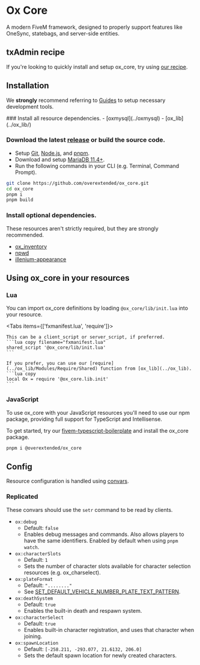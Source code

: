 
# Ox Core

<ResourceLinks repo="https://github.com/overextended/ox_core" />

A modern FiveM framework, designed to properly support features like OneSync, statebags, and server-side entities.

## txAdmin recipe

If you're looking to quickly install and setup ox_core, try using [our recipe](https://github.com/overextended/txAdminRecipe).

## Installation

<Callout type="info">

We **strongly** recommend referring to [Guides](../guides) to setup necessary development tools.

</Callout>

<Steps>
### Install all resource dependencies.
- [oxmysql](../oxmysql)
- [ox_lib](../ox_lib/)

### Download the latest [release](https://github.com/overextended/ox_core/releases/latest) or build the source code.

- Setup [Git](../guides/git), [Node.js](../guides/nodejs), and [pnpm](../guides/pnpm).
- Download and setup [MariaDB 11.4+](https://mariadb.com/downloads/community/community-server/).
- Run the following commands in your CLI (e.g. Terminal, Command Prompt).

```bash copy filename="terminal"
git clone https://github.com/overextended/ox_core.git
cd ox_core
pnpm i
pnpm build
```

### Install optional dependencies.

These resources aren't strictly required, but they are strongly recommended.

- [ox_inventory](../ox_inventory/)
- [npwd](https://github.com/project-error/npwd)
- [illenium-appearance](https://github.com/iLLeniumStudios/illenium-appearance/archive/refs/heads/main.zip)

</Steps>

## Using ox_core in your resources

### Lua

You can import ox_core definitions by loading `@ox_core/lib/init.lua` into your resource.

<Tabs items={['fxmanifest.lua', 'require']}>
  <Tab>

    This can be a client_script or server_script, if preferred.
    ```lua copy filename="fxmanifest.lua"
    shared_script '@ox_core/lib/init.lua'
    ```

  </Tab>
  <Tab>

    If you prefer, you can use our [require](../ox_lib/Modules/Require/Shared) function from [ox_lib](../ox_lib).
    ```lua copy
    local Ox = require '@ox_core.lib.init'
    ```

  </Tab>
</Tabs>

### JavaScript

To use ox_core with your JavaScript resources you'll need to use our npm package, providing full support for TypeScript and Intellisense.

<NpmButton link="https://www.npmjs.com/package/@overextended/ox_core" />

To get started, try our [fivem-typescript-boilerplate](https://github.com/overextended/fivem-typescript-boilerplate) and install the ox_core package.

```bash copy filename="terminal"
pnpm i @overextended/ox_core
```

## Config

Resource configuration is handled using [convars](https://docs.fivem.net/docs/scripting-reference/convars/).

### Replicated

These convars should use the `setr` command to be read by clients.

- `ox:debug`
  - Default: `false`
  - Enables debug messages and commands. Also allows players to have the same identifiers. Enabled by default when using `pnpm watch`.
- `ox:characterSlots`
  - Default: `1`
  - Sets the number of character slots available for character selection resources (e.g. ox_charselect).
- `ox:plateFormat`
  - Default: `"........"`
  - See [SET_DEFAULT_VEHICLE_NUMBER_PLATE_TEXT_PATTERN](https://docs.fivem.net/natives/?_0x79780FD2).
- `ox:deathSystem`
  - Default: `true`
  - Enables the built-in death and respawn system.
- `ox:characterSelect`
  - Default: `true`
  - Enables built-in character registration, and uses that character when joining.
- `ox:spawnLocation`
  - Default: `[-258.211, -293.077, 21.6132, 206.0]`
  - Sets the default spawn location for newly created characters.
  

